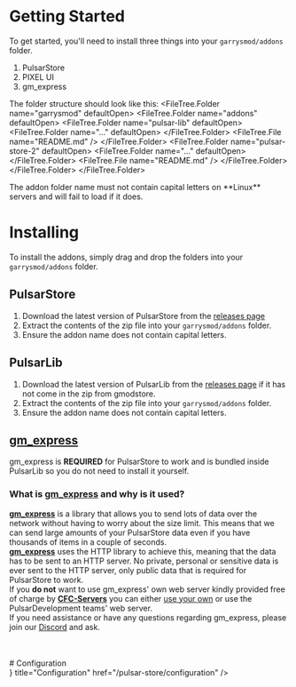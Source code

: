 
# Getting Started
To get started, you'll need to install three things into your `garrysmod/addons` folder.
1. PulsarStore
2. PIXEL UI
3. gm_express

The folder structure should look like this:
<FileTree>
	<FileTree.Folder name="garrysmod" defaultOpen>
		<FileTree.Folder name="addons" defaultOpen>
			<FileTree.Folder name="pulsar-lib" defaultOpen>
				<FileTree.Folder name="..." defaultOpen>
				</FileTree.Folder>
				<FileTree.File name="README.md" />
			</FileTree.Folder>
			<FileTree.Folder name="pulsar-store-2" defaultOpen>
				<FileTree.Folder name="..." defaultOpen>
				</FileTree.Folder>
				<FileTree.File name="README.md" />
			</FileTree.Folder>
		</FileTree.Folder>
	</FileTree.Folder>
</FileTree>


<Callout emoji="💡">
	The addon folder name must not contain capital letters on **Linux** servers and will fail to load if it does.
</Callout>

# Installing
To install the addons, simply drag and drop the folders into your `garrysmod/addons` folder.

## PulsarStore
1. Download the latest version of PulsarStore from the [releases page](https://www.gmodstore.com/market/view/pulsar-a-simple-ingame-store/versions)
2. Extract the contents of the zip file into your `garrysmod/addons` folder.
3. Ensure the addon name does not contain capital letters.

## PulsarLib
1. Download the latest version of PulsarLib from the [releases page](https://github.com/Pulsar-Dev/pixel-ui/releases/tag/1.3.2) if it has not come in the zip from gmodstore.
2. Extract the contents of the zip file into your `garrysmod/addons` folder.
3. Ensure the addon name does not contain capital letters.

## [gm_express](https://github.com/CFC-Servers/gm_express)
gm_express is **REQUIRED** for PulsarStore to work and is bundled inside PulsarLib so you do not need to install it yourself.<br/>

### What is [gm_express](https://github.com/CFC-Servers/gm_express) and why is it used?
[**gm_express**](https://github.com/CFC-Servers/gm_express) is a library
that allows you to send lots of data over the network without having to worry about the size limit.
This means that we can send large amounts of your PulsarStore data even if you have thousands of items in a couple of seconds.<br/>
[**gm_express**](https://github.com/CFC-Servers/gm_express) uses the HTTP library to achieve this,
meaning that the data has to be sent to an HTTP server.
No private, personal or sensitive data is ever sent to the HTTP server, only public data that is required for PulsarStore to work.<br/>
If you **do not** want to use gm_express' own web server kindly provided free of charge by [**CFC-Servers**](https://github.com/CFC-Servers) you can either [use your own](https://github.com/CFC-Servers/gm_express_service) or use the PulsarDevelopment teams' web server.<br/>
If you need assistance or have any questions regarding gm_express, please join our [Discord](https://discord.gg/2ZQv7dVmtJ) and ask.

<br/>
<br/>
# Configuration
<br/>
<Card
	icon={
		<svg
			xmlns="http://www.w3.org/2000/svg"
			viewBox="0 0 512 512"
			className="h-6 w-6 fill-current"
		>
			<path d="M224 80V432H448c8.8 0 16-7.2 16-16V96c0-8.8-7.2-16-16-16H224zM0 96C0 60.7 28.7 32 64 32H448c35.3 0 64 28.7 64 64V416c0 35.3-28.7 64-64 64H64c-35.3 0-64-28.7-64-64V96zm64 24c0 13.3 10.7 24 24 24h48c13.3 0 24-10.7 24-24s-10.7-24-24-24H88c-13.3 0-24 10.7-24 24zm24 72c-13.3 0-24 10.7-24 24s10.7 24 24 24h48c13.3 0 24-10.7 24-24s-10.7-24-24-24H88zM64 312c0 13.3 10.7 24 24 24h48c13.3 0 24-10.7 24-24s-10.7-24-24-24H88c-13.3 0-24 10.7-24 24z" />
		</svg>
	}
	title="Configuration"
	href="/pulsar-store/configuration"
/>
